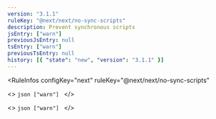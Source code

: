```yaml
---
version: "3.1.1"
ruleKey: "@next/next/no-sync-scripts"
description: Prevent synchronous scripts
jsEntry: ["warn"]
previousJsEntry: null
tsEntry: ["warn"]
previousTsEntry: null
history: [{ "state": "new", "version": "3.1.1" }]
---
```


<RuleInfos 
  configKey="next" 
  ruleKey="@next/next/no-sync-scripts" 
>
  <>
    ```json
    ["warn"]
    ```
  </>

  <>
    ```json
    ["warn"]
    ```
  </>
</RuleInfos>

